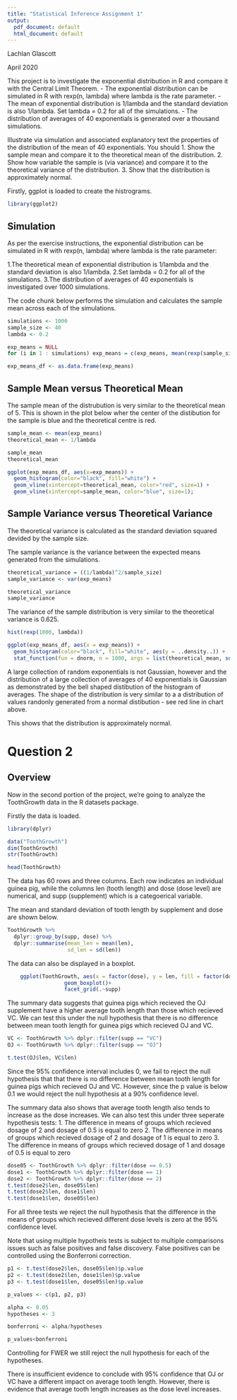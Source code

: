 ---
title: "Statistical Inference Assignment 1"
output:
  pdf_document: default
  html_document: default
---

Lachlan Glascott

April 2020

This project is to investigate the exponential distribution in R and compare it with the Central Limit Theorem. 
- The exponential distribution can be simulated in R with rexp(n, lambda) where lambda is the rate parameter. 
- The mean of exponential distribution is 1/lambda and the standard deviation is also 1/lambda. Set lambda = 0.2 for all of the simulations. 
- The distribution of averages of 40 exponentials is generated over a thousand simulations.

Illustrate via simulation and associated explanatory text the properties of the distribution of the mean of 40 exponentials. You should
       1. Show the sample mean and compare it to the theoretical mean of the distribution.
       2. Show how variable the sample is (via variance) and compare it to the theoretical variance of the distribution.
       3. Show that the distribution is approximately normal.


Firstly, ggplot is loaded to create the histrograms. 

```{r setup, include=FALSE}
library(ggplot2)
```

## Simulation

As per the exercise instructions, the exponential distribution can be simulated in R with rexp(n, lambda) where lambda is the rate parameter:

1.The theoretical mean of exponential distribution is 1/lambda and the standard deviation is also 1/lambda. 
2.Set lambda = 0.2 for all of the simulations. 
3.The distribution of averages of 40 exponentials is investigated over 1000 simulations.

The code chunk below performs the simulation and calculates the sample mean across each of the simulations.

```{r sim}
simulations <- 1000
sample_size <- 40
lambda <- 0.2

exp_means = NULL
for (i in 1 : simulations) exp_means = c(exp_means, mean(rexp(sample_size, lambda)))

exp_means_df <- as.data.frame(exp_means)


```

## Sample Mean versus Theoretical Mean

The sample mean of the distrubution is very similar to the theoretical mean of 5. This is shown in the plot below wher the center of the distibution for the sample is blue and the theoretical centre is red. 
```{r means}
sample_mean <- mean(exp_means)
theoretical_mean <- 1/lambda

sample_mean
theoretical_mean

ggplot(exp_means_df, aes(x=exp_means)) + 
  geom_histogram(color="black", fill="white") +
  geom_vline(xintercept=theoretical_mean, color="red", size=1) +
  geom_vline(xintercept=sample_mean, color="blue", size=1);

```

## Sample Variance versus Theoretical Variance

The theoretical variance is calculated as the standard deviation squared devided by the sample size.

The sample variance is the variance between the expected means generated from the simulations. 

```{r variance}
theoretical_variance = ((1/lambda)^2/sample_size)
sample_variance <- var(exp_means)

theoretical_variance
sample_variance
```

The variance of the sample distribution is very similar to the theoretical variance is 0.625. 


```{r normal distribution}
hist(rexp(1000, lambda)) 

ggplot(exp_means_df, aes(x = exp_means)) + 
  geom_histogram(color="black", fill="white", aes(y = ..density..)) +
  stat_function(fun = dnorm, n = 1000, args = list(theoretical_mean, sqrt(theoretical_variance)), color = "red")

```


A large collection of random exponentials is not Gaussian, however and the distribution of a large collection of averages of 40 exponentials is Gaussian as demonstrated by the bell shaped distibution of the histogram of averages. The shape of the distribution is very similar to a a distribution of values randonly generated from a normal distibution - see red line in chart above. 


This shows that the distribution is approximately normal.

# Question 2

## Overview
Now in the second portion of the project, we're going to analyze the ToothGrowth data in the R datasets package.

Firstly the data is loaded.

```{r load, include=FALSE}
library(dplyr)
```


```{r data}
data("ToothGrowth")
dim(ToothGrowth)
str(ToothGrowth)

head(ToothGrowth)

```
The data has 60 rows and three columns. Each row indicates an individual guinea pig, while the columns len (tooth length) and dose (dose level) are numerical, and supp (supplement) which is a categoerical variable.

The mean and standard deviation of tooth length by supplement and dose are shown below. 

```{r tooth mean and sd}
ToothGrowth %>% 
  dplyr::group_by(supp, dose) %>% 
  dplyr::summarise(mean_len = mean(len),
                   sd_len = sd(len))

```

The data can also be displayed in a boxplot.

```{r boxplot}
    ggplot(ToothGrowth, aes(x = factor(dose), y = len, fill = factor(dose)))+
                  geom_boxplot()+
                  facet_grid(.~supp)
```

The summary data suggests that guinea pigs which recieved the OJ supplement have a higher average tooth length than those which recieved VC. We can test this under the null hypothesis that there is no difference between mean tooth length for guinea pigs which recieved OJ and VC.

```{r supp}
VC <- ToothGrowth %>% dplyr::filter(supp == "VC")
OJ <- ToothGrowth %>% dplyr::filter(supp == "OJ")

t.test(OJ$len, VC$len)

```

Since the 95% confidence interval includes 0, we fail to reject the null hypothesis that that there is no difference between mean tooth length for guinea pigs which recieved OJ and VC. However, since the p value is below 0.1 we would reject the null hypothesis at a 90% confidence level. 

The summary data also shows that average tooth length also tends to increase as the dose increases. We can also test this under three seperate hypothesis tests:
1. The difference in means of groups which recieved dosage of 2 and dosage of 0.5 is equal to zero
2. The difference in means of groups which recieved dosage of 2 and dosage of 1 is equal to zero
3. The difference in means of groups which recieved dosage of 1 and dosage of 0.5 is equal to zero

```{r dose}
dose05 <- ToothGrowth %>% dplyr::filter(dose == 0.5)
dose1 <- ToothGrowth %>% dplyr::filter(dose == 1)
dose2 <- ToothGrowth %>% dplyr::filter(dose == 2)
t.test(dose2$len, dose05$len)
t.test(dose2$len, dose1$len)
t.test(dose1$len, dose05$len)

```

For all three tests we reject the null hypothesis that the difference in the means of groups which recieved different dose levels is zero at the 95% confidence level. 

Note that using multiple hypotheis tests is subject to multiple comparisons issues such as false positives and false discovery. False positives can be controlled using the Bonferroni correction. 

```{r multiple comparisons}
p1 <- t.test(dose2$len, dose05$len)$p.value
p2 <- t.test(dose2$len, dose1$len)$p.value
p3 <- t.test(dose1$len, dose05$len)$p.value

p_values <- c(p1, p2, p3)

alpha <- 0.05
hypotheses <- 3

bonferroni <- alpha/hypotheses

p_values<bonferroni

```
Controlling for FWER we still reject the null hypothesis for each of the hypotheses. 

There is insufficient evidence to conclude with 95% confidence that OJ or VC have a different impact on average tooth length. However, there is evidence that average tooth length increases as the dose level increases. 